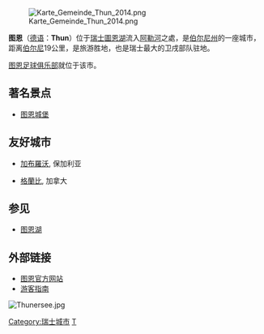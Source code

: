 {{Infobox settlement
| name = 图恩
| native_name = Thun
| nickname = 
| settlement_type = 城市
| image_skyline = File:Thun.JPG
| imagesize = 
| image_caption = 从空中俯瞰图恩市
| image_flag = 
| flag_size = 
| image_seal = File:Thun-coat of arms.svg
| seal_size = 100x80px
| image_shield = 
| pushpin_map = Switzerland
| pushpin_label_position = bottom
| subdivision_type = 国家
| subdivision_name = {{CHE}}
| subdivision_type1 = [[瑞士行政区划|州]]
| subdivision_name1 = [[伯尔尼州|伯尔尼州]]
| subdivision_type2 = 
| subdivision_name2 = 
| subdivision_type3 = 
| subdivision_name3 = 
| leader_title = 
| leader_name = 
| established_title = 
| established_date = 
| established_title2 = 
| established_date2 = 
| elevation_m = 560
| area_total_km2 = 21.7
| population_as_of = 2017年12月31日
| population_total = 43743
| population_density_km2 = auto
| timezone = [[欧洲中部时间|CET]]
| utc_offset = +1
| timezone_DST = [[欧洲中部夏令时间|CEST]]
| utc_offset_DST = +2
| coordinates = {{coord|46|45|32|N|7|37|48|E|region:|display=inline}}
| postal_code_type = [[邮编|邮编]]
| postal_code = 3600–3609, 3624, 3645
| area_code = 
| blank_name = 
| blank_info = 
| website = {{url|www.thun.ch}}
}}

[[File:Karte_Gemeinde_Thun_2014.png|thumb]]

'''图恩'''（[[德语|德语]]：'''Thun'''）位于[[瑞士|瑞士]][[圖恩湖|圖恩湖]]流入[[阿勒河|阿勒河]]之處，是[[伯尔尼州|伯尔尼州]]的一座城市，距离[[伯尔尼|伯尔尼]]19公里，是旅游胜地，也是瑞士最大的卫戌部队驻地。

[[图恩足球俱乐部|图恩足球俱乐部]]就位于该市。

== 著名景点 ==
*[[图恩城堡|图恩城堡]]

== 友好城市 ==
*{{Flagicon|BUL}} [[加布羅沃|加布羅沃]], 保加利亚
*{{Flagicon|CAN}} [[格蘭比_(魁北克省)|格蘭比]], 加拿大

== 参见 ==
* [[图恩湖|图恩湖]]

== 外部链接 ==
* [http://www.thun.ch/ 图恩官方网站]{{Wayback|url=http://www.thun.ch/ |date=20061215211200 }}
* [http://www.thuntourismus.ch/ 游客指南]{{Wayback|url=http://www.thuntourismus.ch/ |date=20070817110645 }}

[[File:Thunersee.jpg|thumb]]
{{Commons|Thun}}
{{Authority control}}
{{Switzerland-stub}}
{{DEFAULTSORT:Thun}}
[[Category:瑞士城市|Category:瑞士城市]]
[[Category:伯恩州的市镇|T]]